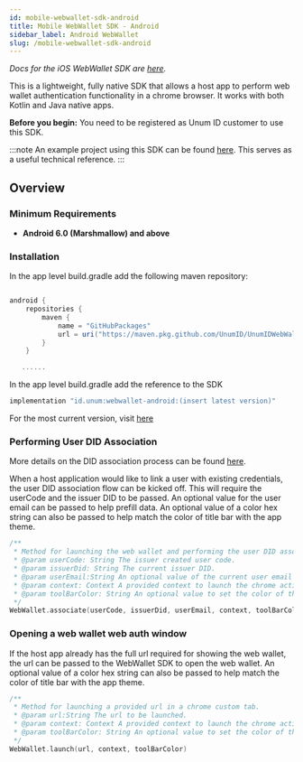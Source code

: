 ```yaml
---
id: mobile-webwallet-sdk-android
title: Mobile WebWallet SDK - Android
sidebar_label: Android WebWallet
slug: /mobile-webwallet-sdk-android
---
```



*Docs for the iOS WebWallet SDK are [here](mobile-webwallet-sdk-ios).*

This is a lightweight, fully native SDK that allows a host app to perform web wallet authentication functionality in a chrome browser. It works with both Kotlin and Java native apps.

**Before you begin:** You need to be registered as Unum ID customer to use this SDK.

:::note
An example project using this SDK can be found [here](https://github.com/UnumID/UnumIdWebAuth-Android/). This serves as a useful technical reference.
:::

## Overview

### Minimum Requirements
- **Android 6.0 (Marshmallow) and above**

### Installation

In the app level build.gradle add the following maven repository:

```groovy

android {
    repositories {
        maven {
            name = "GitHubPackages"
            url = uri("https://maven.pkg.github.com/UnumID/UnumIDWebWallet-android")
        }
    }

   ......
```

In the app level build.gradle add the reference to the SDK

```groovy
implementation "id.unum:webwallet-android:(insert latest version)"
```

For the most current version, visit [here](https://github.com/UnumID/UnumIDWebWallet-android/packages/1603052)

### Performing User DID Association

More details on the DID association process can be found [here](https://docs.unumid.co/quick-start-guide#associate-users-with-dids).

When a host application would like to link a user with existing credentials, the user DID association flow can be kicked off. This will require the userCode and the issuer DID to be passed. An optional value for the user email can be passed to help prefill data. An optional value of a color hex string can also be passed to help match the color of title bar with the app theme.

``` kotlin
/**
 * Method for launching the web wallet and performing the user DID association flow.
 * @param userCode: String The issuer created user code.
 * @param issuerDid: String The current issuer DID.
 * @param userEmail:String An optional value of the current user email to prefill the email input.
 * @param context: Context A provided context to launch the chrome activity.
 * @param toolBarColor: String An optional value to set the color of the chrome tool bar. This should be in hex form "#202020".
 */
WebWallet.associate(userCode, issuerDid, userEmail, context, toolBarColor)
```


### Opening a web wallet web auth window

If the host app already has the full url required for showing the web wallet, the url can be passed to the WebWallet SDK to open the web wallet.  An optional value of a color hex string can also be passed to help match the color of title bar with the app theme.

``` kotlin
/**
 * Method for launching a provided url in a chrome custom tab.
 * @param url:String The url to be launched.
 * @param context: Context A provided context to launch the chrome activity.
 * @param toolBarColor: String An optional value to set the color of the chrome tool bar. This should be in hex form "#202020".
 */
WebWallet.launch(url, context, toolBarColor)
```
